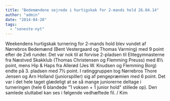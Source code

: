 ```yaml
---
title: "Bedemændene sejrede i hurtigskak for 2-mands hold 26.04.14"
author: "admin"
date: "2014-04-28"
tags: 
  - "seneste-nyt"
---
```


Weekendens hurtigskak turnering for 2-mands hold blev vundet af Nørrebros Bedemænd (Bent Vestergaard og Thomas Varming) med 9 point efter de 2x6 runder. Det var nok til at forvise 2-pladsen til Elitegymnasterne fra Næstved Skakklub (Thomas Christensen og Flemming Preuss) med 8½ point, mens Hip & Haps fra Allerød (Jes W. Knudsen og Flemming Borg) endte på 3. pladsen med 7½ point. I ratinggruppen tog Nørrebros Thore Jensen og Arn Holland (juniorspiller) sig af pengepræmien med 6 point. Det var i det hele taget glædeligt at se så mange juniorerne deltage i turneringen (hele 6 blandede "1 voksen + 1 junior hold" stillede op). Den samlede sluttabel kan ses i følgende vedhæftede fil. / Kim
